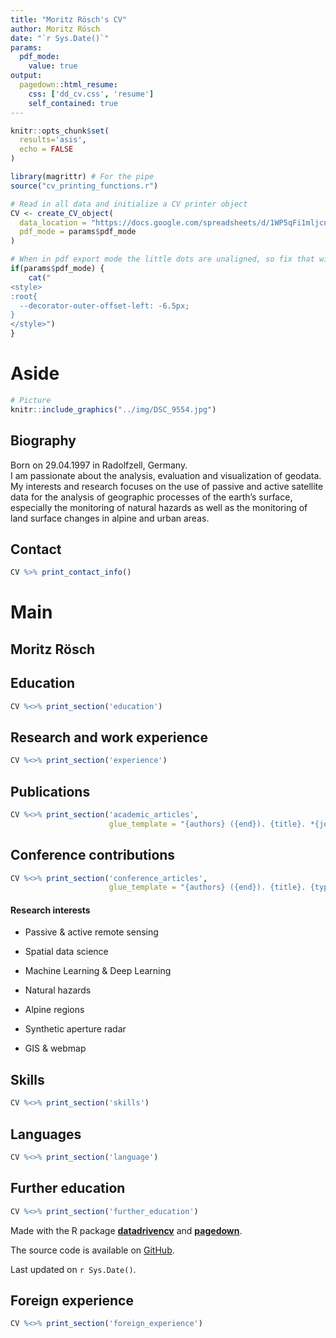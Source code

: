 ```yaml
---
title: "Moritz Rösch's CV"
author: Moritz Rösch
date: "`r Sys.Date()`"
params:
  pdf_mode:
    value: true
output:
  pagedown::html_resume:
    css: ['dd_cv.css', 'resume']
    self_contained: true
---
```


```r
knitr::opts_chunk$set(
  results='asis', 
  echo = FALSE
)

library(magrittr) # For the pipe
source("cv_printing_functions.r")

# Read in all data and initialize a CV printer object
CV <- create_CV_object(
  data_location = "https://docs.google.com/spreadsheets/d/1WP5qFi1mljcnM6JM-MgIDLXgppFzl4Hkj_0K0SkY4lc/edit#gid=917338460",  
  pdf_mode = params$pdf_mode
)

```


```r
# When in pdf export mode the little dots are unaligned, so fix that with some conditional CSS.
if(params$pdf_mode) {
    cat("
<style>
:root{
  --decorator-outer-offset-left: -6.5px;
}
</style>")
}
```


Aside
================================================================================


```r
# Picture
knitr::include_graphics("../img/DSC_9554.jpg")
```


Biography {#bio}
----------------------------------------------------------------------------------

Born on 29.04.1997 in Radolfzell, Germany.<br/>
I am passionate about the analysis, evaluation and visualization of geodata. My interests and research focuses on the use of passive and active satellite data for the analysis of geographic processes of the earth's surface, especially the monitoring of natural hazards as well as the monitoring of land surface changes in alpine and urban areas.


Contact {#contact}
--------------------------------------------------------------------------------

```r
CV %>% print_contact_info()
```



Main
================================================================================

Moritz Rösch {#title}
--------------------------------------------------------------------------------


Education {data-icon=graduation-cap data-concise=true}
--------------------------------------------------------------------------------

```r
CV %<>% print_section('education')
```



Research and work experience {data-icon=suitcase}
--------------------------------------------------------------------------------


```r
CV %<>% print_section('experience')
```


Publications {data-icon=book}
--------------------------------------------------------------------------------

```r
CV %<>% print_section('academic_articles',
                      glue_template = "{authors} ({end}). {title}. *{journal}*. {doi} \n\n\n")
```


Conference contributions {data-icon=users}
--------------------------------------------------------------------------------

```r
CV %<>% print_section('conference_articles',
                      glue_template = "{authors} ({end}). {title}. {type}. *{conference}*, {conference_date}, {conference_location}. \n\n\n")
```

::: aside
#### <i class="fas fa-search-plus"></i> Research interests

- Passive & active remote sensing

- Spatial data science

- Machine Learning & Deep Learning

- Natural hazards

- Alpine regions

- Synthetic aperture radar

- GIS & webmap

:::


Skills {data-icon=laptop}
--------------------------------------------------------------------------------

```r
CV %<>% print_section('skills')
```

Languages {data-icon=language}
--------------------------------------------------------------------------------

```r
CV %<>% print_section('language')
```


Further education {data-icon=university}
--------------------------------------------------------------------------------

```r
CV %<>% print_section('further_education')
```

:::aside
Made with the R package [**datadrivencv**](https://github.com/nstrayer/datadrivencv) and [**pagedown**](https://github.com/rstudio/pagedown). 

The source code is available on [GitHub](https://github.com/moritzroesch/automated-cv).

Last updated on `r Sys.Date()`.
:::


Foreign experience {data-icon=globe}
--------------------------------------------------------------------------------

```r
CV %<>% print_section('foreign_experience')
```
